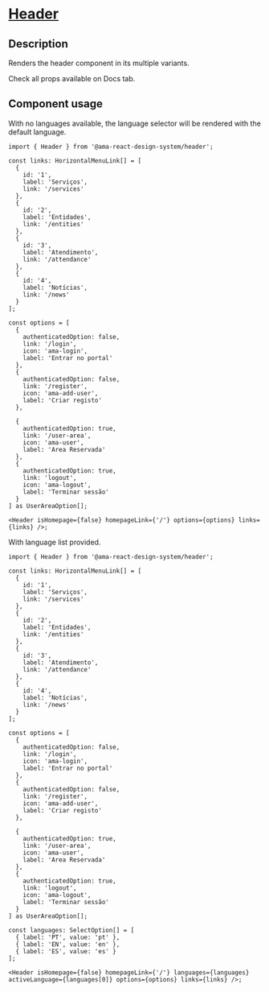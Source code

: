 
<Meta title="Components/Header/Header Docs" />

<h1 className="mb-32">
  <u>Header</u>
</h1>

<h2>Description</h2>
<p className="fs-16">Renders the header component in its multiple variants.</p>
<p className="fs-16">Check all props available on Docs tab.</p>

<h2>Component usage</h2>

<p className="fs-16">With no languages available, the language selector will be rendered with the default language.</p>

```tsx
import { Header } from '@ama-react-design-system/header';

const links: HorizontalMenuLink[] = [
  {
    id: '1',
    label: 'Serviços',
    link: '/services'
  },
  {
    id: '2',
    label: 'Entidades',
    link: '/entities'
  },
  {
    id: '3',
    label: 'Atendimento',
    link: '/attendance'
  },
  {
    id: '4',
    label: 'Notícias',
    link: '/news'
  }
];

const options = [
  {
    authenticatedOption: false,
    link: '/login',
    icon: 'ama-login',
    label: 'Entrar no portal'
  },
  {
    authenticatedOption: false,
    link: '/register',
    icon: 'ama-add-user',
    label: 'Criar registo'
  },

  {
    authenticatedOption: true,
    link: '/user-area',
    icon: 'ama-user',
    label: 'Area Reservada'
  },
  {
    authenticatedOption: true,
    link: 'logout',
    icon: 'ama-logout',
    label: 'Terminar sessão'
  }
] as UserAreaOption[];

<Header isHomepage={false} homepageLink={'/'} options={options} links={links} />;
```

<p className="fs-16">With language list provided.</p>

```tsx
import { Header } from '@ama-react-design-system/header';

const links: HorizontalMenuLink[] = [
  {
    id: '1',
    label: 'Serviços',
    link: '/services'
  },
  {
    id: '2',
    label: 'Entidades',
    link: '/entities'
  },
  {
    id: '3',
    label: 'Atendimento',
    link: '/attendance'
  },
  {
    id: '4',
    label: 'Notícias',
    link: '/news'
  }
];

const options = [
  {
    authenticatedOption: false,
    link: '/login',
    icon: 'ama-login',
    label: 'Entrar no portal'
  },
  {
    authenticatedOption: false,
    link: '/register',
    icon: 'ama-add-user',
    label: 'Criar registo'
  },

  {
    authenticatedOption: true,
    link: '/user-area',
    icon: 'ama-user',
    label: 'Area Reservada'
  },
  {
    authenticatedOption: true,
    link: 'logout',
    icon: 'ama-logout',
    label: 'Terminar sessão'
  }
] as UserAreaOption[];

const languages: SelectOption[] = [
  { label: 'PT', value: 'pt' },
  { label: 'EN', value: 'en' },
  { label: 'ES', value: 'es' }
];

<Header isHomepage={false} homepageLink={'/'} languages={languages} activeLanguage={languages[0]} options={options} links={links} />;
```
